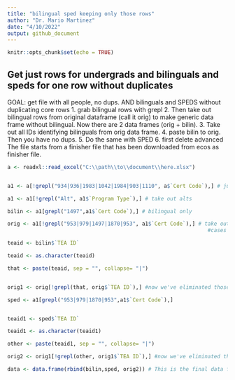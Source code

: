 ```yaml
---
title: "bilingual sped keeping only those rows"
author: "Dr. Mario Martinez"
date: "4/10/2022"
output: github_document
---
```


```r
knitr::opts_chunk$set(echo = TRUE)
```

## Get just rows for undergrads and bilinguals and speds for one row without duplicates

GOAL: get file with all people, no dups. AND bilinguals and SPEDS without duplicating core rows
1.	grab bilingual rows with grepl
2.	Then take out bilingual rows from original dataframe (call it orig) to make generic data frame without bilingual. Now there are 2 data frames (orig + bilin).
3.	Take out all IDs identifying bilinguals from orig data frame.
4.	paste bilin to orig. Then you have no dups.
5.	Do the same with SPED
6.	first delete advanced
The file starts from a finisher file that has been downloaded from ecos as finisher file.


```r
a <- readxl::read_excel("C:\\path\\to\\document\\here.xlsx")


a1 <- a[!grepl("934|936|1983|1042|1984|903|1110", a$`Cert Code`),] # just undergrads--take out advanced

a1 <- a1[!grepl("Alt", a1$`Program Type`),] # take out alts

bilin <- a1[grepl("1497",a1$`Cert Code`),] # bilingual only

orig <- a1[!grepl("953|979|1497|1870|953", a1$`Cert Code`),] # take out codes for bilingual and sped but this leaves the rows for PSID 
                                                                #cases for those that have bilin and SPED we want to eliminate these

teaid <- bilin$`TEA ID`

teaid <- as.character(teaid)

that <- paste(teaid, sep = "", collapse= "|")


orig1 <- orig[!grepl(that, orig$`TEA ID`),] #now we've eliminated those cases that are bilin and have core

sped <- a1[grepl("953|979|1870|953",a1$`Cert Code`),]


teaid1 <- sped$`TEA ID`

teaid1 <- as.character(teaid1)

other <- paste(teaid1, sep = "", collapse= "|")

orig2 <- orig1[!grepl(other, orig1$`TEA ID`),] #now we've eliminated those cases that are bilin and have core and sped and have core... we just have core

data <- data.frame(rbind(bilin,sped, orig2)) # This is the final data frame without duplicates 
```
